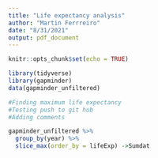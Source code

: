 ```yaml
---
title: "Life expectancy analysis"
author: "Martin Ferrreiro"
date: "8/31/2021"
output: pdf_document
---
```


```r
knitr::opts_chunk$set(echo = TRUE)
```


```r
library(tidyverse)
library(gapminder)
data(gapminder_unfiltered)

```

```r
#Finding maximum life expectancy
#Testing push to git hub
#Adding comments

gapminder_unfiltered %>% 
  group_by(year) %>% 
  slice_max(order_by = lifeExp) ->Sumdat
```


